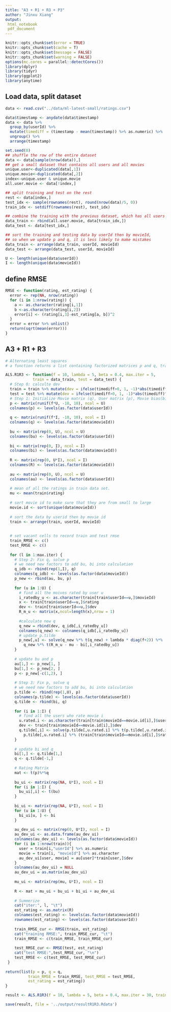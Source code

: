 ```yaml
---
title: "A3 + R1 + R3 + P3"
author: "Jinxu Xiang"
output: 
 html_notebook
 pdf_document
---
```


```r
knitr::opts_chunk$set(error = TRUE)
knitr::opts_chunk$set(cache = T)
knitr::opts_chunk$set(message = FALSE)
knitr::opts_chunk$set(warning = FALSE)
options(mc.cores = parallel::detectCores())
library(dplyr)
library(tidyr)
library(ggplot2)
library(anytime)
```


## Load data, split dataset

```r
data <- read.csv("../data/ml-latest-small/ratings.csv")
```

```r
data$timestamp <- anydate(data$timestamp)
data <- data %>% 
  group_by(userId) %>% 
  mutate(timediff = (timestamp - mean(timestamp)) %>% as.numeric) %>% 
  ungroup() %>%
  arrange(timestamp)
```

```r
set.seed(0)
## shuffle the row of the entire dataset
data <- data[sample(nrow(data)),]
## get a small dataset that contains all users and all movies
unique.user<-duplicated(data[,1])
unique.movie<-duplicated(data[,2])
index<-unique.user & unique.movie
all.user.movie <- data[!index,]

## split training and test on the rest
rest <- data[index,]
test_idx <- sample(rownames(rest), round(nrow(data)/5, 0))
train_idx <- setdiff(rownames(rest), test_idx)

## combine the training with the previous dataset, which has all users and all movies
data_train <- rbind(all.user.movie, data[train_idx,])
data_test <- data[test_idx,]

## sort the training and testing data by userId then by movieId, 
## so when we update p and q, it is less likely to make mistakes
data_train <- arrange(data_train, userId, movieId)
data_test <- arrange(data_test, userId, movieId)
```

```r
U <- length(unique(data$userId))
I <- length(unique(data$movieId))
```

## define RMSE
```r
RMSE <- function(rating, est_rating) {
  error <- rep(NA, nrow(rating))
  for (i in 1:nrow(rating)) {
    a <- as.character(rating[i,1])
    b <-as.character(rating[i,2])  
    error[i] <- (rating[i,3]-est_rating[a, b])^2
  }
  error = error %>% unlist()
  return(sqrt(mean(error)))
}

```

## A3 + R1 + R3
```r
# Alternating least squares
# a function returns a list containing factorized matrices p and q, training and testing RMSEs.

ALS.R1R3 <- function(f = 10, lambda = 5, beta = 0.4, max.iter = 5,
            train = data_train, test = data_test) {
  # Step 0: calculte dev
  train = train %>% mutate(dev = ifelse(timediff>0, 1, -1)*abs(timediff)^beta)
  test = test %>% mutate(dev = ifelse(timediff>0, 1, -1)*abs(timediff)^beta)
  # Step 1: Initialize Movie matrix (q), User matrix (p), Movie bias(bi) and User bias(bu)
  p <- matrix(runif(f*U, -10, 10), ncol = U) 
  colnames(p) <- levels(as.factor(data$userId))
  
  q <- matrix(runif(f*I, -10, 10), ncol = I)
  colnames(q) <- levels(as.factor(data$movieId))
  
  bu <- matrix(rep(0, U), ncol = U)
  colnames(bu) <- levels(as.factor(data$userId))
  
  bi <- matrix(rep(0, I), ncol = I)
  colnames(bi) <- levels(as.factor(data$movieId))
  
  R <- matrix(rep(0, U*I), ncol = I)
  colnames(R) <- levels(as.factor(data$movieId))
  
  au <- matrix(rep(0, U), ncol = U)
  colnames(au) <- levels(as.factor(data$userId))
  
  # mean of all the ratings in train data set.
  mu <- mean(train$rating)
  
  # sort movie id to make sure that they are from small to large
  movie.id <- sort(unique(data$movieId))
  
  # sort the data by userid then by movie id
  train <- arrange(train, userId, movieId)
  
  
  # set vacant cells to record train and test rmse
  train_RMSE <- c()
  test_RMSE <- c()
  
  for (l in 1:max.iter) {
    # Step 2: Fix q, solve p
    # we need new factors to add bu, bi into calculation
    q_idb <- rbind(rep(1,I), q)
    colnames(q_idb) <- levels(as.factor(data$movieId))
    p_new <- rbind(au, bu, p)
    
    for (u in 1:U) {
      # find all the moives rated by user u
      i_ratedby_u <- as.character(train[train$userId==u,]$movieId)
      x <- train[train$userId==u,]$rating
      dev <- train[train$userId==u,]$dev
      R_m_u <- matrix(x,ncol=length(x),nrow = 1)
      
      #calculate new q
      q_new = rbind(dev, q_idb[,i_ratedby_u])
      colnames(q_new) <- colnames(q_idb[,i_ratedby_u])
      # update p.tilde
      p_new[,u] <- solve(q_new %*% t(q_new) + lambda * diag(f+2)) %*%
        q_new %*% t(R_m_u - mu - bi[,i_ratedby_u])
    }
    
    # update bu and p
    au[1,] <- p_new[1, ]
    bu[1,] <- p_new[2, ]
    p <- p_new[-c(1,2), ]
    
    # Step 3: Fix p, solve q
    # we need new factors to add bu, bi into calculation
    p.tilde <- rbind(rep(1,U), p)
    colnames(p.tilde) <- levels(as.factor(data$userId))
    q.tilde <- rbind(bi, q)
    
    for (i in 1:I) {
      # find all the users who rate movie i
      u.rated.i <- as.character(train[train$movieId==movie.id[i],]$userId)
      dev <- train[train$movieId==movie.id[i],]$dev
      q.tilde[,i] <- solve(p.tilde[,u.rated.i] %*% t(p.tilde[,u.rated.i]) + lambda* diag(f+1)) %*%
        p.tilde[,u.rated.i] %*% (train[train$movieId==movie.id[i],]$rating - mu - bu[,u.rated.i] - au[,u.rated.i]*dev)
    }
    
    # update bi and q
    bi[1,] <- q.tilde[1,]
    q <- q.tilde[-1,]
    
    # Rating Matrix
    mat <- t(p)%*%q
    
    bu_ui <- matrix(rep(NA, U*I), ncol = I)
    for (i in 1:I) {
      bu_ui[,i] <- t(bu)
    }
    
    bi_ui <- matrix(rep(NA, U*I), ncol = I)
    for (u in 1:U) {
      bi_ui[u, ] <- bi
    }
    
    au_dev_ui <- matrix(rep(0, U*I), ncol = I)
    au_dev_ui <- as.data.frame(au_dev_ui)
    colnames(au_dev_ui) <- levels(as.factor(data$movieId))
    for (i in 1:nrow(train)){
      user = train[i,"userId"] %>% as.numeric
      movie = train[i, "movieId"] %>% as.character
      au_dev_ui[user, movie] = au[user]*train[user,]$dev
    }
    colnames(au_dev_ui) = NULL
    au_dev_ui = as.matrix(au_dev_ui)
    
    mu_ui <- matrix(rep(mu, U*I), ncol = I)
    
    R <- mat + mu_ui + bu_ui + bi_ui + au_dev_ui
    
    # Summerize
    cat("iter:", l, "\t")
    est_rating <- as.matrix(R) 
    colnames(est_rating) <- levels(as.factor(data$movieId))
    rownames(est_rating) <- levels(as.factor(data$userId))
    
    train_RMSE_cur <- RMSE(train, est_rating)
    cat("training RMSE:", train_RMSE_cur, "\t")
    train_RMSE <- c(train_RMSE, train_RMSE_cur)
    
    test_RMSE_cur <- RMSE(test, est_rating)
    cat("test RMSE:",test_RMSE_cur, "\n")
    test_RMSE <- c(test_RMSE, test_RMSE_cur)
 }
  
return(list(p = p, q = q,
          train_RMSE = train_RMSE, test_RMSE = test_RMSE,
          est_rating = est_rating))
}
```

```r
result <- ALS.R1R3(f = 10, lambda = 5, beta = 0.4, max.iter = 30, train = data_train, test = data_test)
```

```r
save(result, file = '../output/resultR1R3.Rdata')
```

